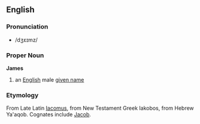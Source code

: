 ==English==
===Pronunciation===
*/dʒɛɪmz/
===Proper Noun===
'''James'''

#an [[English]] male [[given name]]

===Etymology===
From Late Latin [[Iacomus]], from New Testament Greek Iakobos, from Hebrew Ya'aqob. Cognates include [[Jacob]].